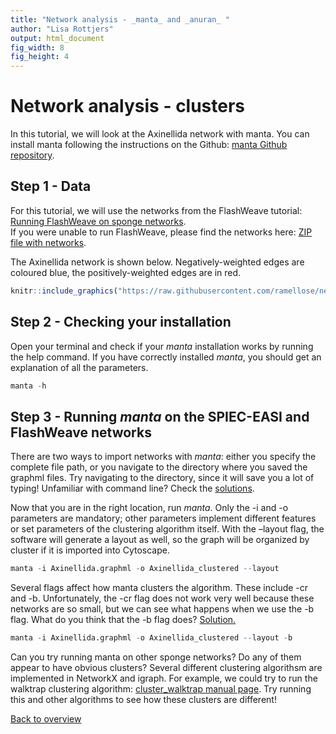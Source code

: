 ```yaml
---
title: "Network analysis - _manta_ and _anuran_ "
author: "Lisa Rottjers"
output: html_document
fig_width: 8
fig_height: 4
---
```


# Network analysis - clusters
  
In this tutorial, we will look at the Axinellida network with manta. 
You can install manta following the instructions on the Github: [manta Github repository](https://github.com/ramellose/manta). 

## Step 1 - Data

For this tutorial, we will use the networks from the FlashWeave tutorial: [Running FlashWeave on sponge networks](https://ramellose.github.io/networktutorials/running_flashweave.html).   
If you were unable to run FlashWeave, please find the networks here: [ZIP file with networks](https://github.com/ramellose/networktutorials/blob/master/Workshop%202021/sponges_networks.zip). 

The Axinellida network is shown below. Negatively-weighted edges are coloured blue, the positively-weighted edges are in red. 

```r
knitr::include_graphics("https://raw.githubusercontent.com/ramellose/networktutorials/master/Workshop%202021/axinellida.PNG")
```

## Step 2 - Checking your installation 

Open your terminal and check if your _manta_ installation works by running the help command. If you have correctly installed _manta_, you should get an explanation of all the parameters. 

```r
manta -h
```
  
## Step 3 - Running _manta_ on the SPIEC-EASI and FlashWeave networks

There are two ways to import networks with _manta_: either you specify the complete file path, or you navigate to the directory where you saved the graphml files. Try navigating to the directory, since it will save you a lot of typing! Unfamiliar with command line? Check the [solutions](https://ramellose.github.io/networktutorials/workshop_manta_answers.html#cmd). 

Now that you are in the right location, run _manta_. Only the -i and -o parameters are mandatory; other parameters implement different features or set parameters of the clustering algorithm itself. With the --layout flag, the software will generate a layout as well, so the graph will be organized by cluster if it is imported into Cytoscape. 

```r
manta -i Axinellida.graphml -o Axinellida_clustered --layout 
```

Several flags affect how manta clusters the algorithm. These include -cr and -b. 
Unfortunately, the -cr flag does not work very well because these networks are so small, but we can see what happens when we use the -b flag. 
What do you think that the -b flag does? [Solution.](https://ramellose.github.io/networktutorials/workshop_manta_answers.html#manta) 

```r
manta -i Axinellida.graphml -o Axinellida_clustered --layout -b
```

Can you try running manta on other sponge networks? Do any of them appear to have obvious clusters? 
Several different clustering algorithsm are implemented in NetworkX and igraph. For example, we could try to run the walktrap clustering algorithm: [cluster_walktrap manual page](https://igraph.org/r/doc/cluster_walktrap.html). Try running this and other algorithms to see how these clusters are different!

[Back to overview](https://ramellose.github.io/networktutorials/overview_workshop.html)
